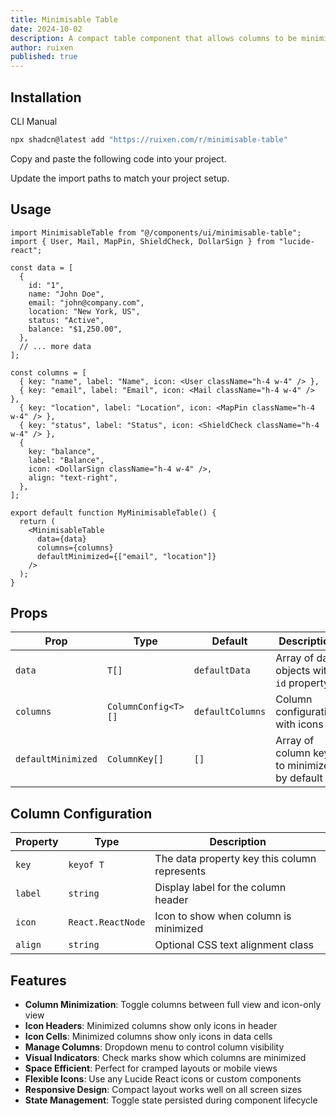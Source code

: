 ```yaml
---
title: Minimisable Table
date: 2024-10-02
description: A compact table component that allows columns to be minimized to icons, perfect for space-constrained layouts.
author: ruixen
published: true
---
```


<ComponentPreview name="minimisable-table-demo" />

## Installation

<Tabs defaultValue="cli">

<TabsList>
  <TabsTrigger value="cli">CLI</TabsTrigger>
  <TabsTrigger value="manual">Manual</TabsTrigger>
</TabsList>
<TabsContent value="cli">

```bash
npx shadcn@latest add "https://ruixen.com/r/minimisable-table"
```

</TabsContent>

<TabsContent value="manual">

<Steps>

<Step>Copy and paste the following code into your project.</Step>

<ComponentSource name="minimisable-table" />

<Step>Update the import paths to match your project setup.</Step>

</Steps>

</TabsContent>

</Tabs>

## Usage

```tsx
import MinimisableTable from "@/components/ui/minimisable-table";
import { User, Mail, MapPin, ShieldCheck, DollarSign } from "lucide-react";

const data = [
  {
    id: "1",
    name: "John Doe",
    email: "john@company.com",
    location: "New York, US",
    status: "Active",
    balance: "$1,250.00",
  },
  // ... more data
];

const columns = [
  { key: "name", label: "Name", icon: <User className="h-4 w-4" /> },
  { key: "email", label: "Email", icon: <Mail className="h-4 w-4" /> },
  { key: "location", label: "Location", icon: <MapPin className="h-4 w-4" /> },
  { key: "status", label: "Status", icon: <ShieldCheck className="h-4 w-4" /> },
  {
    key: "balance",
    label: "Balance",
    icon: <DollarSign className="h-4 w-4" />,
    align: "text-right",
  },
];

export default function MyMinimisableTable() {
  return (
    <MinimisableTable
      data={data}
      columns={columns}
      defaultMinimized={["email", "location"]}
    />
  );
}
```

## Props

| Prop               | Type                | Default          | Description                                 |
| ------------------ | ------------------- | ---------------- | ------------------------------------------- |
| `data`             | `T[]`               | `defaultData`    | Array of data objects with `id` property    |
| `columns`          | `ColumnConfig<T>[]` | `defaultColumns` | Column configuration with icons             |
| `defaultMinimized` | `ColumnKey[]`       | `[]`             | Array of column keys to minimize by default |

## Column Configuration

| Property | Type              | Description                                  |
| -------- | ----------------- | -------------------------------------------- |
| `key`    | `keyof T`         | The data property key this column represents |
| `label`  | `string`          | Display label for the column header          |
| `icon`   | `React.ReactNode` | Icon to show when column is minimized        |
| `align`  | `string`          | Optional CSS text alignment class            |

## Features

- **Column Minimization**: Toggle columns between full view and icon-only view
- **Icon Headers**: Minimized columns show only icons in header
- **Icon Cells**: Minimized columns show only icons in data cells
- **Manage Columns**: Dropdown menu to control column visibility
- **Visual Indicators**: Check marks show which columns are minimized
- **Space Efficient**: Perfect for cramped layouts or mobile views
- **Flexible Icons**: Use any Lucide React icons or custom components
- **Responsive Design**: Compact layout works well on all screen sizes
- **State Management**: Toggle state persisted during component lifecycle
